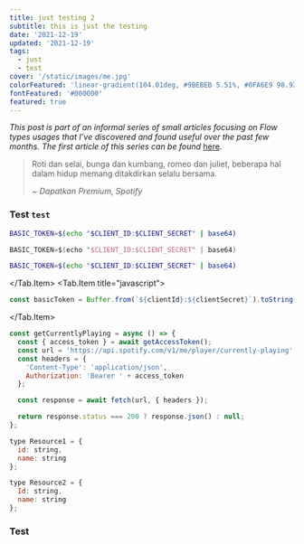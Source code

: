```yaml
---
title: just testing 2
subtitle: this is just the testing
date: '2021-12-19'
updated: '2021-12-19'
tags:
  - just
  - test
cover: '/static/images/me.jpg'
colorFeatured: 'linear-gradient(104.01deg, #9BEBEB 5.51%, #0FA6E9 98.93%)'
fontFeatured: '#000000'
featured: true
---
```


_This post is part of an informal series of small articles focusing on Flow types usages that I’ve discovered and found useful over the past few months. The first article of this series can be found_ [here](https://medium.com/@aksarlaode/how-to-efficiently-type-your-styled-components-with-flow-f43930a0dd2b)_._

> Roti dan selai, bunga dan kumbang, romeo dan juliet, beberapa hal dalam hidup memang ditakdirkan selalu bersama.
>
> <cite>~ Dapatkan Premium, Spotify</cite>

### Test `test`


```bash {1}
BASIC_TOKEN=$(echo "$CLIENT_ID:$CLIENT_SECRET" | base64)
```

```swift
BASIC_TOKEN=$(echo "$CLIENT_ID:$CLIENT_SECRET" | base64)
```

<Tab>
  <Tab.Item title="shell">

```bash {1}
BASIC_TOKEN=$(echo "$CLIENT_ID:$CLIENT_SECRET" | base64)
```

  </Tab.Item>
  <Tab.Item title="javascript">

```js {1}
const basicToken = Buffer.from(`${clientId}:${clientSecret}`).toString('base64')
```

  </Tab.Item>
</Tab>

```js
const getCurrentlyPlaying = async () => {
  const { access_token } = await getAccessToken();
  const url = 'https://api.spotify.com/v1/me/player/currently-playing';
  const headers = {
    'Content-Type': 'application/json',
    Authorization: 'Bearer ' + access_token
  };

  const response = await fetch(url, { headers });

  return response.status === 200 ? response.json() : null;
};
```

```javascript title=Example resource Flow types
type Resource1 = {
  id: string,
  name: string
};

type Resource2 = {
  Id: string,
  name: string
};
```

### Test

